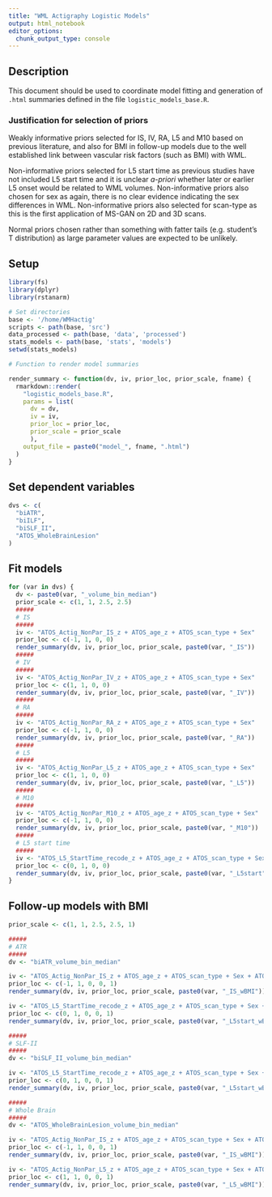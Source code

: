 ```yaml
---
title: "WML Actigraphy Logistic Models"
output: html_notebook
editor_options: 
  chunk_output_type: console
---
```


## Description

This document should be used to coordinate model fitting and generation of `.html` summaries defined in the file `logistic_models_base.R`.

### Justification for selection of priors

Weakly informative priors selected for IS, IV, RA, L5 and M10 based on previous literature, and also for BMI in follow-up models due to the well established link between vascular risk factors (such as BMI) with WML.

Non-informative priors selected for L5 start time as previous studies have not included L5 start time and it is unclear *a-priori* whether later or earlier L5 onset would be related to WML volumes. Non-informative priors also chosen for sex as again, there is no clear evidence indicating the sex differences in WML. Non-informative priors also selected for scan-type as this is the first application of MS-GAN on 2D and 3D scans.

Normal priors chosen rather than something with fatter tails (e.g. student's T distribution) as large parameter values are expected to be unlikely.

## Setup

```r
library(fs)
library(dplyr)
library(rstanarm)

# Set directories
base <- '/home/WMHactig'
scripts <- path(base, 'src')
data_processed <- path(base, 'data', 'processed')
stats_models <- path(base, 'stats', 'models')
setwd(stats_models)

# Function to render model summaries

render_summary <- function(dv, iv, prior_loc, prior_scale, fname) {
  rmarkdown::render(
  	"logistic_models_base.R", 
  	params = list(
  	  dv = dv,
  	  iv = iv,
  	  prior_loc = prior_loc,
  	  prior_scale = prior_scale
  	  ),
  	output_file = paste0("model_", fname, ".html")
  )
}
```

## Set dependent variables

```r
dvs <- c(
  "biATR",
  "biILF",
  "biSLF_II",
  "ATOS_WholeBrainLesion"
)
```

## Fit models

```r
for (var in dvs) {
  dv <- paste0(var, "_volume_bin_median")
  prior_scale <- c(1, 1, 2.5, 2.5)
  #####
  # IS
  #####
  iv <- "ATOS_Actig_NonPar_IS_z + ATOS_age_z + ATOS_scan_type + Sex"
  prior_loc <- c(-1, 1, 0, 0)
  render_summary(dv, iv, prior_loc, prior_scale, paste0(var, "_IS"))
  #####
  # IV
  #####
  iv <- "ATOS_Actig_NonPar_IV_z + ATOS_age_z + ATOS_scan_type + Sex"
  prior_loc <- c(1, 1, 0, 0)
  render_summary(dv, iv, prior_loc, prior_scale, paste0(var, "_IV"))
  #####
  # RA
  #####
  iv <- "ATOS_Actig_NonPar_RA_z + ATOS_age_z + ATOS_scan_type + Sex"
  prior_loc <- c(-1, 1, 0, 0)
  render_summary(dv, iv, prior_loc, prior_scale, paste0(var, "_RA"))
  #####
  # L5
  #####
  iv <- "ATOS_Actig_NonPar_L5_z + ATOS_age_z + ATOS_scan_type + Sex"
  prior_loc <- c(1, 1, 0, 0)
  render_summary(dv, iv, prior_loc, prior_scale, paste0(var, "_L5"))
  #####
  # M10
  #####
  iv <- "ATOS_Actig_NonPar_M10_z + ATOS_age_z + ATOS_scan_type + Sex"
  prior_loc <- c(-1, 1, 0, 0)
  render_summary(dv, iv, prior_loc, prior_scale, paste0(var, "_M10"))
  #####
  # L5 start time
  #####
  iv <- "ATOS_L5_StartTime_recode_z + ATOS_age_z + ATOS_scan_type + Sex"
  prior_loc <- c(0, 1, 0, 0)
  render_summary(dv, iv, prior_loc, prior_scale, paste0(var, "_L5start"))
}
```

## Follow-up models with BMI

```r
prior_scale <- c(1, 1, 2.5, 2.5, 1)

#####
# ATR
#####
dv <- "biATR_volume_bin_median"

iv <- "ATOS_Actig_NonPar_IS_z + ATOS_age_z + ATOS_scan_type + Sex + ATOS_BMI_z"
prior_loc <- c(-1, 1, 0, 0, 1)
render_summary(dv, iv, prior_loc, prior_scale, paste0(var, "_IS_wBMI"))

iv <- "ATOS_L5_StartTime_recode_z + ATOS_age_z + ATOS_scan_type + Sex + ATOS_BMI_z"
prior_loc <- c(0, 1, 0, 0, 1)
render_summary(dv, iv, prior_loc, prior_scale, paste0(var, "_L5start_wBMI"))

#####
# SLF-II
#####
dv <- "biSLF_II_volume_bin_median"

iv <- "ATOS_L5_StartTime_recode_z + ATOS_age_z + ATOS_scan_type + Sex + ATOS_BMI_z"
prior_loc <- c(0, 1, 0, 0, 1)
render_summary(dv, iv, prior_loc, prior_scale, paste0(var, "_L5start_wBMI"))

#####
# Whole Brain
#####
dv <- "ATOS_WholeBrainLesion_volume_bin_median"

iv <- "ATOS_Actig_NonPar_IS_z + ATOS_age_z + ATOS_scan_type + Sex + ATOS_BMI_z"
prior_loc <- c(-1, 1, 0, 0, 1)
render_summary(dv, iv, prior_loc, prior_scale, paste0(var, "_IS_wBMI"))

iv <- "ATOS_Actig_NonPar_L5_z + ATOS_age_z + ATOS_scan_type + Sex + ATOS_BMI_z"
prior_loc <- c(1, 1, 0, 0, 1)
render_summary(dv, iv, prior_loc, prior_scale, paste0(var, "_L5_wBMI"))
```

